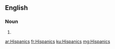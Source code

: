 ==English==

===Noun===
{{head|en|plural}}

# {{plural of|Hispanic|lang=en|nocat=1}}

[[ar:Hispanics]]
[[fr:Hispanics]]
[[ku:Hispanics]]
[[mg:Hispanics]]